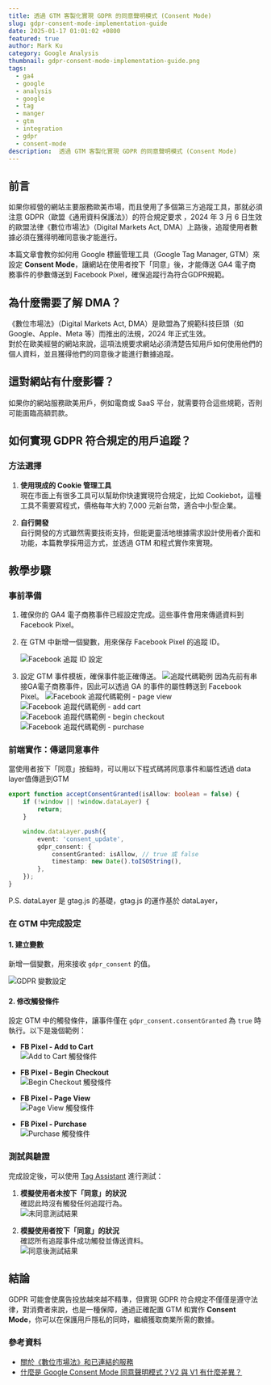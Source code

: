 ```yaml
---
title: 透過 GTM 客製化實現 GDPR 的同意聲明模式 (Consent Mode)
slug: gdpr-consent-mode-implementation-guide
date: 2025-01-17 01:01:02 +0800
featured: true
author: Mark Ku
category: Google Analysis
thumbnail: gdpr-consent-mode-implementation-guide.png
tags:
  - ga4
  - google
  - analysis
  - google
  - tag
  - manger
  - gtm
  - integration
  - gdpr
  - consent-mode
description:  透過 GTM 客製化實現 GDPR 的同意聲明模式 (Consent Mode)
---
```


## 前言

如果你經營的網站主要服務歐美市場，而且使用了多個第三方追蹤工具，那就必須注意 GDPR（歐盟《通用資料保護法》）的符合規定要求 ，2024 年 3 月 6 日生效的歐盟法律《數位市場法》（Digital Markets Act, DMA）上路後，追蹤使用者數據必須在獲得明確同意後才能進行。

本篇文章會教你如何用 Google 標籤管理工具（Google Tag Manager, GTM）來設定 **Consent Mode**，讓網站在使用者按下「同意」後，才能傳送 GA4 電子商務事件的參數傳送到 Facebook Pixel，確保追蹤行為符合GDPR規範。

## 為什麼需要了解 DMA？

《數位市場法》（Digital Markets Act, DMA）是歐盟為了規範科技巨頭（如 Google、Apple、Meta 等）而推出的法規，2024 年正式生效。  
對於在歐美經營的網站來說，這項法規要求網站必須清楚告知用戶如何使用他們的個人資料，並且獲得他們的同意後才能進行數據追蹤。

## 這對網站有什麼影響？  
如果你的網站服務歐美用戶，例如電商或 SaaS 平台，就需要符合這些規範，否則可能面臨高額罰款。

## 如何實現 GDPR 符合規定的用戶追蹤？

### 方法選擇

1. **使用現成的 Cookie 管理工具**  
   現在市面上有很多工具可以幫助你快速實現符合規定，比如 Cookiebot，這種工具不需要寫程式，價格每年大約 7,000 元新台幣，適合中小型企業。

2. **自行開發**  
   自行開發的方式雖然需要技術支持，但能更靈活地根據需求設計使用者介面和功能，本篇教學採用這方式，並透過 GTM 和程式實作來實現。

## 教學步驟

### 事前準備

1. 確保你的 GA4 電子商務事件已經設定完成。這些事件會用來傳遞資料到 Facebook Pixel。
2. 在 GTM 中新增一個變數，用來保存 Facebook Pixel 的追蹤 ID。

    ![Facebook 追蹤 ID 設定](set-variable.png)

3. 設定 GTM 事件模板，確保事件能正確傳送。
    ![追蹤代碼範例](gtm-tracking-code-template.png)
	因為先前有串接GA電子商務事件，因此可以透過 GA 的事件的屬性轉送到 Facebook Pixel。	
	![Facebook 追蹤代碼範例 - page view ](gtm-facebook-template-page-view.png)
	![Facebook 追蹤代碼範例 - add cart ](gtm-facebook-template-add-to-cart.png)
	![Facebook 追蹤代碼範例 - begin checkout ](gtm-facebook-template-begin-checkout.png)
	![Facebook 追蹤代碼範例 - purchase ](gtm-facebook-template-purchase.png)	

### 前端實作：傳遞同意事件

當使用者按下「同意」按鈕時，可以用以下程式碼將同意事件和屬性透過 data layer值傳遞到GTM 

```typescript
export function acceptConsentGranted(isAllow: boolean = false) {
    if (!window || !window.dataLayer) {
        return;
    }

    window.dataLayer.push({
        event: 'consent_update',
        gdpr_consent: {
            consentGranted: isAllow, // true 或 false
            timestamp: new Date().toISOString(),
        },
    });
}
```
P.S. dataLayer 是 gtag.js 的基礎，gtag.js 的運作基於 dataLayer，

### 在 GTM 中完成設定

#### 1. 建立變數  
新增一個變數，用來接收 `gdpr_consent` 的值。 
  
  ![GDPR 變數設定](set-variable-for-gdpr.png)

#### 2. 修改觸發條件  
設定 GTM 中的觸發條件，讓事件僅在 `gdpr_consent.consentGranted` 為 `true` 時執行。以下是幾個範例：

- **FB Pixel - Add to Cart**  
  ![Add to Cart 觸發條件](trigger-1.png)

- **FB Pixel - Begin Checkout**  
  ![Begin Checkout 觸發條件](trigger-2.png)

- **FB Pixel - Page View**  
  ![Page View 觸發條件](trigger-3.png)

- **FB Pixel - Purchase**  
  ![Purchase 觸發條件](trigger-4.png)

### 測試與驗證

完成設定後，可以使用 [Tag Assistant](https://tagassistant.google.com/) 進行測試：

1. **模擬使用者未按下「同意」的狀況**  
   確認此時沒有觸發任何追蹤行為。  
   ![未同意測試結果](test-result-1.png)

2. **模擬使用者按下「同意」的狀況**  
   確認所有追蹤事件成功觸發並傳送資料。  
   ![同意後測試結果](test-result-2.png)

## 結論
GDPR 可能會使廣告投放越來越不精準，但實現 GDPR 符合規定不僅僅是遵守法律，對消費者來說，也是一種保障，通過正確配置 GTM 和實作 **Consent Mode**，你可以在保護用戶隱私的同時，繼續獲取商業所需的數據。

### 參考資料
- [關於《數位市場法》和已連結的服務](https://support.google.com/accounts/answer/14202510?hl=zh-Hant#:~:text=%E3%80%8A%E6%95%B8%E4%BD%8D%E5%B8%82%E5%A0%B4%E6%B3%95%E3%80%8B(DMA,%E8%A6%81%E9%80%A3%E7%B5%90%E7%89%B9%E5%AE%9AGoogle%20%E6%9C%8D%E5%8B%99%E3%80%82)%E4%B8%8A%E8%B7%AF%E5%BE%8C%EF%BC%8C%E8%BF%BD%E8%B9%A4%E4%BD%BF%E7%94%A8%E8%80%85%E6%95%B8%E6%93%9A%E5%BF%85%E9%A0%88%E5%9C%A8%E7%8D%B2%E5%BE%97%E6%98%8E%E7%A2%BA%E5%90%8C%E6%84%8F%E5%BE%8C%E6%89%8D%E8%83%BD%E9%80%B2%E8%A1%8C%E3%80%82)
- [什麼是 Google Consent Mode 同意聲明模式？V2 與 V1 有什麼差異？](https://inboundmarketing.com.tw/google-consent-mode-v2/)


